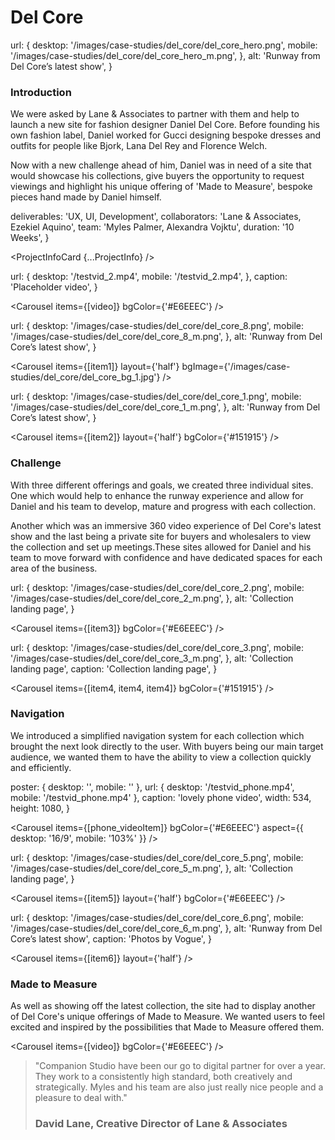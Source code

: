


<NextSeo title="Del Core" description="A short description goes here." />

# Del Core

  url: {
    desktop: '/images/case-studies/del_core/del_core_hero.png',
    mobile: '/images/case-studies/del_core/del_core_hero_m.png',
  },
  alt: 'Runway from Del Core’s latest show',
}

<Carousel items={[hero]} hero />

<TextSection>

### Introduction

We were asked by Lane & Associates to partner with them and help to launch a new site for fashion designer Daniel Del Core. Before founding his own fashion label, Daniel worked for Gucci designing bespoke dresses and outfits for people like Bjork, Lana Del Rey and Florence Welch.

Now with a new challenge ahead of him, Daniel was in need of a site that would showcase his collections, give buyers the opportunity to request viewings and highlight his unique offering of 'Made to Measure', bespoke pieces hand made by Daniel himself.

</TextSection>

  deliverables: 'UX, UI, Development',
  collaborators: 'Lane & Associates, Ezekiel Aquino',
  team: 'Myles Palmer, Alexandra Vojktu',
  duration: '10 Weeks',
}

<ProjectInfoCard {...ProjectInfo} />

  url: {
    desktop: '/testvid_2.mp4',
    mobile: '/testvid_2.mp4',
  },
  caption: 'Placeholder video',
}

<Carousel items={[video]} bgColor={'#E6EEEC'} />

  url: {
    desktop: '/images/case-studies/del_core/del_core_8.png',
    mobile: '/images/case-studies/del_core/del_core_8_m.png',
  },
  alt: 'Runway from Del Core’s latest show',
}

<Carousel
  items={[item1]}
  layout={'half'}
  bgImage={'/images/case-studies/del_core/del_core_bg_1.jpg'}
/>

  url: {
    desktop: '/images/case-studies/del_core/del_core_1.png',
    mobile: '/images/case-studies/del_core/del_core_1_m.png',
  },
  alt: 'Runway from Del Core’s latest show',
}

<Carousel items={[item2]} layout={'half'} bgColor={'#151915'} />

<TextSection>

### Challenge

With three different offerings and goals, we created three individual sites. One which would help to enhance the runway experience and allow for Daniel and his team to develop, mature and progress with each collection.

Another which was an immersive 360 video experience of Del Core's latest show and the last being a private site for buyers and wholesalers to view the collection and set up meetings.These sites allowed for Daniel and his team to move forward with confidence and have dedicated spaces for each area of the business.

</TextSection>

  url: {
    desktop: '/images/case-studies/del_core/del_core_2.png',
    mobile: '/images/case-studies/del_core/del_core_2_m.png',
  },
  alt: 'Collection landing page',
}

<Carousel items={[item3]} bgColor={'#E6EEEC'} />

  url: {
    desktop: '/images/case-studies/del_core/del_core_3.png',
    mobile: '/images/case-studies/del_core/del_core_3_m.png',
  },
  alt: 'Collection landing page',
  caption: 'Collection landing page',
}

<Carousel items={[item4, item4, item4]} bgColor={'#151915'} />

<TextSection>

### Navigation

We introduced a simplified navigation system for each collection which brought the next look directly to the user. With buyers being our main target audience, we wanted them to have the ability to view a collection quickly and efficiently.

</TextSection>

  poster: { desktop: '', mobile: '' },
  url: { desktop: '/testvid_phone.mp4', mobile: '/testvid_phone.mp4' },
  caption: 'lovely phone video',
  width: 534,
  height: 1080,
}

<Carousel
  items={[phone_videoItem]}
  bgColor={'#E6EEEC'}
  aspect={{ desktop: '16/9', mobile: '103%' }}
/>

  url: {
    desktop: '/images/case-studies/del_core/del_core_5.png',
    mobile: '/images/case-studies/del_core/del_core_5_m.png',
  },
  alt: 'Collection landing page',
}

<Carousel items={[item5]} layout={'half'} bgColor={'#E6EEEC'} />

  url: {
    desktop: '/images/case-studies/del_core/del_core_6.png',
    mobile: '/images/case-studies/del_core/del_core_6_m.png',
  },
  alt: 'Runway from Del Core’s latest show',
  caption: 'Photos by Vogue',
}

<Carousel items={[item6]} layout={'half'} />

<TextSection>

### Made to Measure

As well as showing off the latest collection, the site had to display another of Del Core's unique offerings of Made to Measure. We wanted users to feel excited and inspired by the possibilities that Made to Measure offered them.

</TextSection>

<Carousel items={[video]} bgColor={'#E6EEEC'} />

> "Companion Studio have been our go to digital partner for over a year. They
> work to a consistently high standard, both creatively and strategically. Myles
> and his team are also just really nice people and a pleasure to deal with."
>
> ### David Lane, Creative Director of Lane & Associates
